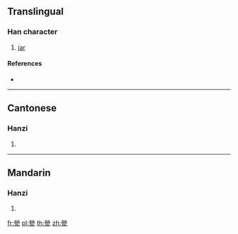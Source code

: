 ==Translingual==

===Han character===
{{Han char|rn=98|rad=瓦|as=10|sn=15|four=99717|canj=FFBMN}}

# [[jar]]

====References====
* {{Han ref|kx=0751.030|dkj=21564|dj=1159.040|hdz=21430.070|uh=7507|ud=29959|bh=E6AD|bd=59053}}

----

==Cantonese==

===Hanzi===
{{yue-hanzi|jyut=|y=aang1}}

# {{defn|lang=yue|sort=瓦10}}

----

==Mandarin==

===Hanzi===
{{cmn-hanzi|pin=[[yīng]] ([[ying1]])|wg=ying<sup>1</sup>}}

# {{defn|lang=cmn|sort=瓦10}}

[[fr:甇]]
[[pl:甇]]
[[th:甇]]
[[zh:甇]]